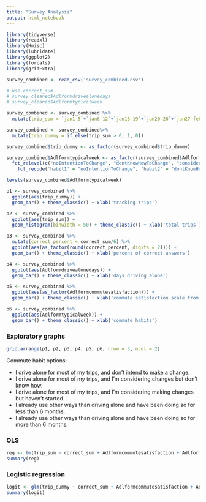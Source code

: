 ```yaml
---
title: "Survey Analysis"
output: html_notebook
---
```


```r
library(tidyverse)
library(readxl)
library(Hmisc)
library(lubridate)
library(ggplot2)
library(forcats)
library(gridExtra)

survey_combined <- read_csv('survey_combined.csv')
```


```r
# use correct_sum
# survey_cleaned$Adlformdrivealonedays
# survey_cleaned$Adlformtypicalweek

survey_combined <- survey_combined %>% 
  mutate(trip_sum = `jan1-5`+`jan6-12`+`jan13-19`+`jan20-26`+`jan27-feb2`+`feb3-9`+`feb10-16`+`feb17-23`+`feb24-mar1`) 

survey_combined <- survey_combined%>%
  mutate(trip_dummy = if_else(trip_sum > 0, 1, 0))

survey_combined$trip_dummy <- as_factor(survey_combined$trip_dummy)

survey_combined$Adlformtypicalweek <- as_factor(survey_combined$Adlformtypicalweek) %>%
  fct_relevel(c("noIntentionToChange", "dontKnowHowToChange", "consideringChanges",  "newAlternativeSchedule", "veteranAlternativeCommuter")) %>%
    fct_recode('habit1' = "noIntentionToChange", 'habit2' = "dontKnowHowToChange", 'habit3' = "consideringChanges", 'habit4' = "newAlternativeSchedule", 'habit5' = "veteranAlternativeCommuter")

levels(survey_combined$Adlformtypicalweek)
```

```r
p1 <- survey_combined %>%
  ggplot(aes(trip_dummy)) +
  geom_bar() + theme_classic() + xlab('tracking trips')

p2 <- survey_combined %>%
  ggplot(aes(trip_sum)) +
  geom_histogram(binwidth = 50) + theme_classic() + xlab('total trips')

p3 <- survey_combined %>%
  mutate(correct_percent = correct_sum/6) %>% 
  ggplot(aes(as_factor(round(correct_percent, digits = 2)))) +
  geom_bar() + theme_classic() + xlab('percent of correct answers')

p4 <- survey_combined %>%
  ggplot(aes(Adlformdrivealonedays)) +
  geom_bar() + theme_classic() + xlab('days driving alone')

p5 <- survey_combined %>%
  ggplot(aes(as_factor(Adlformcommutesatisfaction))) +
  geom_bar() + theme_classic() + xlab('commute satisfaction scale from 1 to 10')

p6 <- survey_combined %>%
  ggplot(aes(Adlformtypicalweek)) +
  geom_bar() + theme_classic() + xlab('commute habits')
```

### Exploratory graphs

```r
grid.arrange(p1, p2, p3, p4, p5, p6, nrow = 3, ncol = 2)
```

Commute habit options:

- I drive alone for most of my trips, and don’t intend to make a change.
- I drive alone for most of my trips, and I’m considering changes but don’t know how.
- I drive alone for most of my trips, and I’m considering making changes but haven’t started.
- I already use other ways than driving alone and have been doing so for less than 6 months.
- I already use other ways than driving alone and have been doing so for more than 6 months. 


### OLS

```r
reg <- lm(trip_sum ~ correct_sum + Adlformcommutesatisfaction + Adlformdrivealonedays + Adlformtypicalweek, data = survey_combined)
summary(reg)
```

### Logistic regression

```r
logit <- glm(trip_dummy ~ correct_sum + Adlformcommutesatisfaction + Adlformdrivealonedays + Adlformtypicalweek, data = survey_combined, family = 'binomial')
summary(logit)
```

